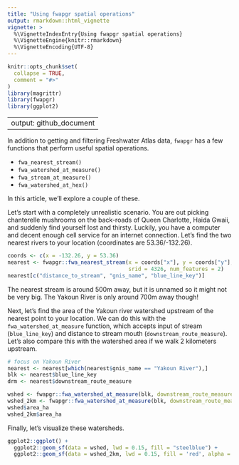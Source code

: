 ```yaml
---
title: "Using fwapgr spatial operations"
output: rmarkdown::html_vignette
vignette: >
  %\VignetteIndexEntry{Using fwapgr spatial operations}
  %\VignetteEngine{knitr::rmarkdown}
  %\VignetteEncoding{UTF-8}
---
```


```r
knitr::opts_chunk$set(
  collapse = TRUE,
  comment = "#>"
)
library(magrittr)
library(fwapgr)
library(ggplot2)
```

---
output: github_document
---

In addition to getting and filtering Freshwater Atlas data, `fwapgr` has a few functions that perform useful spatial operations. 

* `fwa_nearest_stream()`
* `fwa_watershed_at_measure()`
* `fwa_stream_at_measure()`
* `fwa_watershed_at_hex()`

In this article, we'll explore a couple of these. 

Let's start with a completely unrealistic scenario. You are out picking chanterelle mushrooms on the back-roads of Queen Charlotte, Haida Gwaii, and suddenly find yourself lost and thirsty. Luckily, you have a computer and decent enough cell service for an internet connection. Let's find the two nearest rivers to your location (coordinates are 53.36/-132.26).
```r
coords <- c(x = -132.26, y = 53.36)
nearest <- fwapgr::fwa_nearest_stream(x = coords["x"], y = coords["y"], 
                                      srid = 4326, num_features = 2)
nearest[c("distance_to_stream", "gnis_name", "blue_line_key")]
```
The nearest stream is around 500m away, but it is unnamed so it might not be very big. The Yakoun River is only around 700m away though!

Next, let's find the area of the Yakoun river watershed upstream of the nearest point to your location. We can do this with the `fwa_watershed_at_measure` function, which accepts input of stream (`blue_line_key`) and distance to stream mouth (`downstream_route_measure`). Let's also compare this with the watershed area if we walk 2 kilometers upstream.

```r
# focus on Yakoun River 
nearest <- nearest[which(nearest$gnis_name == "Yakoun River"),]
blk <- nearest$blue_line_key
drm <- nearest$downstream_route_measure 

wshed <- fwapgr::fwa_watershed_at_measure(blk, downstream_route_measure = drm)
wshed_2km <- fwapgr::fwa_watershed_at_measure(blk, downstream_route_measure = drm + 2000)
wshed$area_ha
wshed_2km$area_ha
```
Finally, let's visualize these watersheds.

```r
ggplot2::ggplot() +
  ggplot2::geom_sf(data = wshed, lwd = 0.15, fill = "steelblue") +
  ggplot2::geom_sf(data = wshed_2km, lwd = 0.15, fill = 'red', alpha = 0.5)
```

